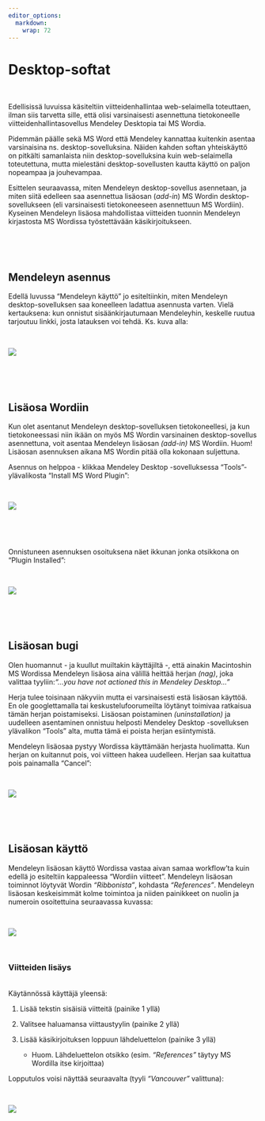 ```yaml
---
editor_options: 
  markdown: 
    wrap: 72
---
```


# Desktop-softat

\

Edellisissä luvuissa käsiteltiin viitteidenhallintaa web-selaimella
toteuttaen, ilman siis tarvetta sille, että olisi varsinaisesti
asennettuna tietokoneelle viitteidenhallintasovellus Mendeley Desktopia
tai MS Wordia.

Pidemmän päälle sekä MS Word että Mendeley kannattaa kuitenkin asentaa
varsinaisina ns. desktop-sovelluksina. Näiden kahden softan yhteiskäyttö
on pitkälti samanlaista niin desktop-sovelluksina kuin web-selaimella
toteutettuna, mutta mielestäni desktop-sovellusten kautta käyttö on
paljon nopeampaa ja jouhevampaa.

Esittelen seuraavassa, miten Mendeleyn desktop-sovellus asennetaan, ja
miten siitä edelleen saa asennettua lisäosan (*add-in*) MS Wordin
desktop-sovellukseen (eli varsinaisesti tietokoneeseen asennettuun MS
Wordiin). Kyseinen Mendeleyn lisäosa mahdollistaa viitteiden tuonnin
Mendeleyn kirjastosta MS Wordissa työstettävään käsikirjoitukseen.

\

\

## Mendeleyn asennus

Edellä luvussa "Mendeleyn käyttö" jo esiteltiinkin, miten Mendeleyn
desktop-sovelluksen saa koneelleen ladattua asennusta varten. Vielä
kertauksena: kun onnistut sisäänkirjautumaan Mendeleyhin, keskelle
ruutua tarjoutuu linkki, josta latauksen voi tehdä. Ks. kuva alla:

\

![](desktop-softat-pics/mendeley_asennus1.png)

\

\

## Lisäosa Wordiin

Kun olet asentanut Mendeleyn desktop-sovelluksen tietokoneellesi, ja kun
tietokoneessasi niin ikään on myös MS Wordin varsinainen
desktop-sovellus asennettuna, voit asentaa Mendeleyn lisäosan *(add-in)*
MS Wordiin. Huom! Lisäosan asennuksen aikana MS Wordin pitää olla
kokonaan suljettuna.

Asennus on helppoa - klikkaa Mendeley Desktop -sovelluksessa
"Tools"-ylävalikosta "Install MS Word Plugin":

\

![](desktop-softat-pics/lisaosa1.png)

\

\

Onnistuneen asennuksen osoituksena näet ikkunan jonka otsikkona on
"Plugin Installed":

\

![](desktop-softat-pics/lisaosa_asennettu.png)

\

\

## Lisäosan bugi

Olen huomannut - ja kuullut muiltakin käyttäjiltä -, että ainakin
Macintoshin MS Wordissa Mendeleyn lisäosa aina välillä heittää herjan
*(nag)*, joka valittaa tyyliin:*"...you have not actioned this in
Mendeley Desktop..."*

Herja tulee toisinaan näkyviin mutta ei varsinaisesti estä lisäosan
käyttöä. En ole googlettamalla tai keskustelufoorumeilta löytänyt
toimivaa ratkaisua tämän herjan poistamiseksi. Lisäosan poistaminen
*(uninstallation)* ja uudelleen asentaminen onnistuu helposti Mendeley
Desktop -sovelluksen ylävalikon "Tools" alta, mutta tämä ei poista
herjan esiintymistä.

Mendeleyn lisäosaa pystyy Wordissa käyttämään herjasta huolimatta. Kun
herjan on kuitannut pois, voi viitteen hakea uudelleen. Herjan saa
kuitattua pois painamalla "Cancel":

\

![](desktop-softat-pics/herja.png)

\

\

## Lisäosan käyttö

Mendeleyn lisäosan käyttö Wordissa vastaa aivan samaa workflow'ta kuin
edellä jo esiteltiin kappaleessa "Wordiin viitteet". Mendeleyn lisäosan
toiminnot löytyvät Wordin *"Ribbonista"*, kohdasta *"References"*.
Mendeleyn lisäosan keskeisimmät kolme toimintoa ja niiden painikkeet on
nuolin ja numeroin osoitettuina seuraavassa kuvassa:

\

![](desktop-softat-pics/ribbon.png)

\

### Viitteiden lisäys

\
Käytännössä käyttäjä yleensä:

1.  Lisää tekstin sisäisiä viitteitä (painike 1 yllä)

2.  Valitsee haluamansa viittaustyylin (painike 2 yllä)

3.  Lisää käsikirjoituksen loppuun lähdeluettelon (painike 3 yllä)

    -   Huom. Lähdeluettelon otsikko (esim. *"References"* täytyy MS
        Wordilla itse kirjoittaa)

Lopputulos voisi näyttää seuraavalta (tyyli *"Vancouver"* valittuna):

\

![](desktop-softat-pics/references.png)
